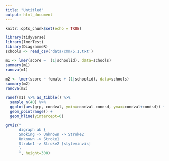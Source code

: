 ```yaml
---
title: "Untitled"
output: html_document
---
```


```r
knitr::opts_chunk$set(echo = TRUE)
```


```r
library(tidyverse)
library(lmerTest)
library(DiagrammeR)
schools <- read_csv('data/cmm/5.1.txt')

```

```r
m1 <- lmer(score ~  (1|schoolid), data=schools) 
summary(m1)
ranova(m1)
```

```r
m2 <- lmer(score ~ female + (1|schoolid), data=schools) 
summary(m2)
ranova(m2)
```




```r
ranef(m1) %>% as_tibble() %>% 
  sample_n(40) %>% 
  ggplot(aes(grp, condval, ymin=condval-condsd, ymax=condval+condsd)) + 
  geom_pointrange() + 
  geom_hline(yintercept=0)
```









```r
grViz("
      digraph ab {
      Smoking -> Unknown -> Stroke2
      Unknown -> Stroke1
      Stroke1 -> Stroke2 [style=invis]
      }
      ", height=300)

```

